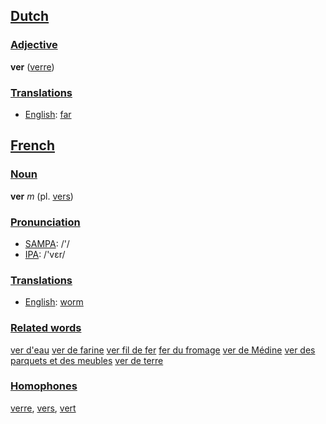 ==[[Dutch]]==
===[[Adjective]]===
'''ver''' ([[verre]])

===[[Translation]]s===
*[[English]]: [[far]]

==[[French]]==
===[[Noun]]===
'''ver''' ''m'' (pl. [[vers]])

===[[Pronunciation]]===
*[[w:SAMPA|SAMPA]]: /'/
*[[w:IPA|IPA]]: /'vεr/

===[[Translation]]s===
*[[English]]: [[worm]]

===[[Related word]]s===

[[ver d'eau]]
[[ver de farine]]
[[ver fil de fer]]
[[fer du fromage]]
[[ver de Médine]]
[[ver des parquets et des meubles]]
[[ver de terre]]

===[[Homophone]]s===
[[verre]], [[vers]], [[vert]]